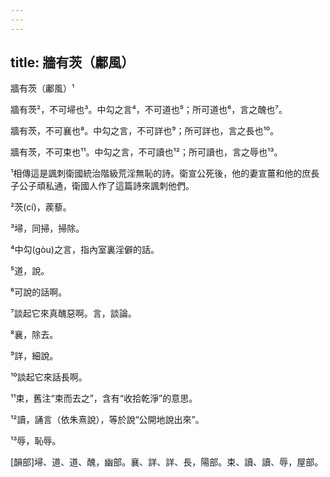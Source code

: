 ```yaml
---
---
---
```

title: 牆有茨（鄘風）
---




牆有茨（鄘風）¹

牆有茨²，不可埽也³。中勾之言⁴，不可道也⁵；所可道也⁶，言之醜也⁷。

牆有茨，不可襄也⁸。中勾之言，不可詳也⁹；所可詳也，言之長也¹⁰。

牆有茨，不可束也¹¹。中勾之言，不可讀也¹²；所可讀也，言之辱也¹³。

¹相傳這是諷刺衛國統治階級荒淫無恥的詩。衛宣公死後，他的妻宣薑和他的庶長子公子頑私通，衛國人作了這篇詩來諷刺他們。

²茨(cí)，蒺藜。

³埽，同掃，掃除。

⁴中勾(gòu)之言，指內室裏淫僻的話。

⁵道，說。

⁶可說的話啊。

⁷談起它來真醜惡啊。言，談論。

⁸襄，除去。

⁹詳，細說。

¹⁰談起它來話長啊。

¹¹束，舊注“束而去之”，含有“收拾乾淨”的意思。

¹²讀，誦言（依朱熹說），等於說“公開地說出來”。

¹³辱，恥辱。

[韻部]埽、道、道、醜，幽部。襄、詳、詳、長，陽部。束、讀、讀、辱，屋部。